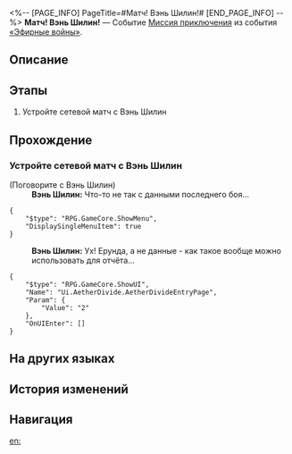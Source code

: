 <%-- [PAGE_INFO]
PageTitle=#Матч! Вэнь Шилин!#
[END_PAGE_INFO] --%>
{{Дополнить|Диалоги.}}
{{Миссия Инфобокс
|id              = 8014121
|Название        = 
|Изображение     = Миссия Матч! Вэнь Шилин!.png
|Тип             = Миссия приключения
|Событие         = «Эфирные войны»
|Глава           = 
|Условия         = Завершена [[Миссия приключения]] «[[Выдвигаемся! Коридор исчезающего эха!]]»
|Персонажи       = Вэнь Шилин; Первопроходец
|СтартЛокация    = [[Космическая станция «Герта»]] — [[Зона поддержки]]
|Мир             = Космическая станция «Герта»
|Предыдущая      = Выдвигаемся! Коридор исчезающего эха!
|Следующая       = 
|Награды         = 
}}
'''Матч! Вэнь Шилин!''' — Событие [[Миссия приключения]] из события [[«Эфирные войны»]].

==Описание==
{{Описание|<!--официальное описание из Перекрёстка судеб-->}}

==Этапы==
# Устройте сетевой матч с Вэнь Шилин

==Прохождение==
{{Дополнить}}
===Устройте сетевой матч с Вэнь Шилин===
{{Описание миссии|тип=Миссия приключения|локация=Зона поддержки|Основная игровая механика «Эфирных войн» - матчи. Бросьте вызов разным игрокам и покажите свою истинную силу!}}
{{Диалог Начало}}

;(Поговорите с Вэнь Шилин)
:'''Вэнь Шилин:''' Что-то не так с данными последнего боя...
<pre>{
	"$type": "RPG.GameCore.ShowMenu",
	"DisplaySingleMenuItem": true
}</pre>
:'''Вэнь Шилин:''' Ух! Ерунда, а не данные - как такое вообще можно использовать для отчёта...
<pre>{
	"$type": "RPG.GameCore.ShowUI",
	"Name": "Ui.AetherDivide.AetherDivideEntryPage",
	"Param": {
		"Value": "2"
	},
	"OnUIEnter": []
}</pre>
{{Диалог Конец}}

==На других языках==
{{На других языках
|en   = Hyperlink Match, Wen Shiling!
|zhs  = 超链接对决！温世玲
|zht  = 超連結對決！溫世玲
|ja   = ハイパーリンクバトル！温世玲
|ko   = 하이퍼링크 대결! 온세영
|es   = Enfrentamiento de hipervínculos: Wen Shiling
|fr   = Combat hyperlink&nbsp;: Wen&nbsp;Shiling&nbsp;!
|ru   = Матч! Вэнь Шилин!
|th   = ประลองไฮเปอร์ลิงก์กับ Wen Shiling!
|vi   = Quyết Đấu Siêu Liên Kết! Wen Shiling
|de   = Hyperlinkmatch, Wen Shiling!
|id   = Duel Hyperlink, Wen Shiling!
|pt   = Batalha de Hyperlink, Wen Shiling!
}}

==История изменений==
{{История изменений|3.5}}

==Навигация==
{{Миссия приключения Навбокс|Глава }}

[[en:]]
